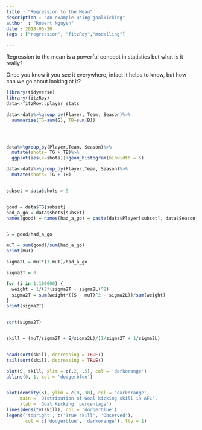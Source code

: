 ```yaml
---
title : "Regression to the Mean"
description : "An example using goalkicking"
author  : "Robert Nguyen"
date : 2018-06-20
tags : ["regression", "fitzRoy","modelling"]

---
```


Regression to the mean is a powerful concept in statistics but what is it really? 

Once you know it you see it everywhere, infact it helps to know, but how can we go about looking at it?


```r

library(tidyverse)
library(fitzRoy)
data<-fitzRoy::player_stats

data<-data%>%group_by(Player, Team, Season)%>%
  summarise(TG=sum(G), TB=sum(B))




data%>%group_by(Player,Team, Season)%>%
  mutate(shots= TG + TB)%>%
  ggplot(aes(x=shots))+geom_histogram(binwidth = 5)

data<-data%>%group_by(Player,Team, Season)%>%
  mutate(shots= TG + TB)


subset = data$shots > 9


good = data$TG[subset]
had_a_go = data$shots[subset]
names(good) = names(had_a_go) = paste(data$Player[subset], data$Season[subset])


S = good/had_a_go

muT = sum(good)/sum(had_a_go)
print(muT)

sigma2L = muT*(1-muT)/had_a_go

sigma2T = 0

for (i in 1:100000) {
  weight = 1/(2*(sigma2T + sigma2L)^2)
  sigma2T = sum(weight*((S - muT)^2 - sigma2L))/sum(weight)
}
print(sigma2T)


sqrt(sigma2T)


skill = (muT/sigma2T + S/sigma2L)/(1/sigma2T + 1/sigma2L)


head(sort(skill, decreasing = TRUE))
tail(sort(skill, decreasing = TRUE))

plot(S, skill, xlim = c(.2, .5), col = 'darkorange')
abline(0, 1, col = 'dodgerblue')


plot(density(S), ylim = c(0, 30), col = 'darkorange',
     main = 'Distribution of Goal kicking skill in AFL',
     xlab = 'Goal Kicking  percentage')
lines(density(skill), col = 'dodgerblue')
legend('topright', c('True skill', 'Observed'),
       col = c('dodgerblue', 'darkorange'), lty = 1)

```